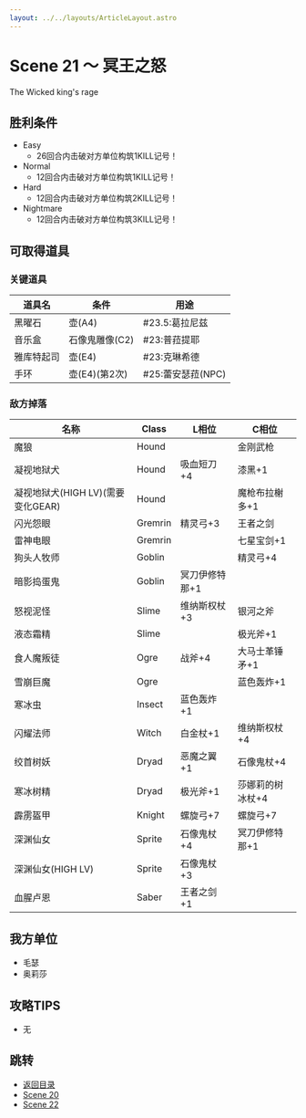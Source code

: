 ```yaml
---
layout: ../../layouts/ArticleLayout.astro
---
```

# Scene 21 ～ 冥王之怒

The Wicked king's rage

## 胜利条件 

- Easy
  - 26回合内击破对方单位构筑1KILL记号！
- Normal
  - 12回合内击破对方单位构筑1KILL记号！
- Hard
  - 12回合内击破对方单位构筑2KILL记号！
- Nightmare
  - 12回合内击破对方单位构筑3KILL记号！

## 可取得道具 

### 关键道具

|道具名|条件|用途|
|---|---|---|
|黑曜石|壶(A4)|#23.5:葛拉尼兹|
|音乐盒|石像鬼雕像(C2)|#23:普菈提耶|
|雅库特起司|壶(E4)|#23:克琳希德|
|手环|壶(E4)(第2次)|#25:蕾安瑟菈(NPC)|

### 敌方掉落

|名称|Class|L相位|C相位|
|---|---|---|---|
|魔狼|Hound||金刚武枪|
|凝视地狱犬|Hound|吸血短刀+4|漆黑+1|
|凝视地狱犬(HIGH LV)(需要变化GEAR)|Hound||魔枪布拉榭多+1|
|闪光怨眼|Gremrin|精灵弓+3|王者之剑|
|雷神电眼|Gremrin||七星宝剑+1|
|狗头人牧师|Goblin||精灵弓+4|
|暗影捣蛋鬼|Goblin|冥刀伊修特那+1||
|怒视泥怪|Slime|维纳斯权杖+3|银河之斧|
|液态霜精|Slime||极光斧+1|
|食人魔叛徒|Ogre|战斧+4|大马士革锤矛+1|
|雪崩巨魔|Ogre||蓝色轰炸+1|
|寒冰虫|Insect|蓝色轰炸+1||
|闪耀法师|Witch|白金杖+1|维纳斯权杖+4|
|绞首树妖|Dryad|恶魔之翼+1|石像鬼杖+4|
|寒冰树精|Dryad|极光斧+1|莎娜莉的树冰杖+4|
|霹雳盔甲|Knight|螺旋弓+7|螺旋弓+7|
|深渊仙女|Sprite|石像鬼杖+4|冥刀伊修特那+1|
|深渊仙女(HIGH LV)|Sprite|石像鬼杖+3||
|血腥卢恩|Saber|王者之剑+1||

## 我方单位 

- 毛瑟
- 奥莉莎

## 攻略TIPS 

- 无

## 跳转

- [返回目录](../mellia)
- [Scene 20](./2-20)
- [Scene 22](./2-22)